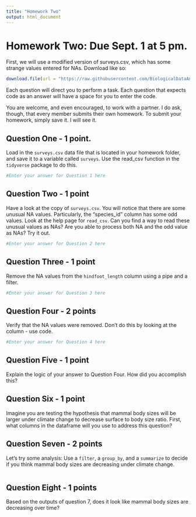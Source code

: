 ```yaml
---
title: "Homework Two"
output: html_document
---
```


# Homework Two: Due Sept. 1 at 5 pm.

First, we will use a modified version of surveys.csv, which has some strange values entered for NAs. Download like so: 

```r
download.file(url = "https://raw.githubusercontent.com/BiologicalDataAnalysis2019/2023/main/vignettes/homework_2.Rmd", destfile = "/cloud/project/homeworks/homework_2.Rmd")
```


Each question will direct you to perform a task. Each question that expects code as an answer will have a space for you to enter the code. 

You are welcome, and even encouraged, to work with a partner. I do ask, though, that every member submits their own homework. To submit your homework, simply save it. I will see it.


## Question One - 1 point.

Load in the `surveys.csv` data file that is located in your homework folder, and save it to a variable called `surveys`. Use the read_csv function in the `tidyverse` package to do this.

```r
#Enter your answer for Question 1 here

```

## Question Two - 1 point

Have a look at the copy of `surveys.csv`. You will notice that there are some unusual NA values. Particularly, the "species_id" column has some odd values. Look at the help page for `read_csv`. Can you find a way to read these unusual values as NAs? Are you able to process both NA and the odd value as NAs? Try it out.
```r
#Enter your answer for Question 2 here

```

## Question Three - 1 point

Remove the NA values from the `hindfoot_length` column using a pipe and a filter.
```r
#Enter your answer for Question 3 here

```

## Question Four - 2 points

Verify that the NA values were removed. Don't do this by looking at the column - use code.
```r
#Enter your answer for Question 4 here

```

## Question Five - 1 point

Explain the logic of your answer to Question Four. How did you accomplish this? 


## Question Six - 1 point

Imagine you are testing the hypothesis that mammal body sizes will be larger under climate change to decrease surface to body size ratio. First, what columns in the dataframe will you use to address this question? 


## Question Seven - 2 points

Let's try some analysis: Use a `filter`, a `group_by`, and a `summarize` to decide if you think mammal body sizes are decreasing under climate change.

```r


```

## Question Eight - 1 points

Based on the outputs of question 7, does it look like mammal body sizes are decreasing over time?
